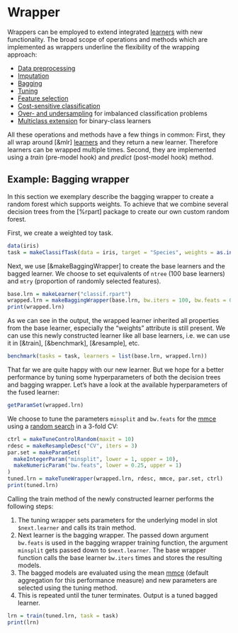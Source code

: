 # Wrapper

Wrappers can be employed to extend integrated [learners](&makeLearner) with new functionality.
The broad scope of operations and methods which are implemented as wrappers underline the flexibility of the wrapping approach:

* [Data preprocessing](preproc.md)
* [Imputation](impute.md)
* [Bagging](bagging.md)
* [Tuning](tune.md)
* [Feature selection](feature_selection.md)
* [Cost-sensitive classification](cost_sensitive_classif.md)
* [Over- and undersampling](over_and_undersampling.md) for imbalanced classification problems
* [Multiclass extension](&makeMulticlassWrapper) for binary-class learners

All these operations and methods have a few things in common:
First, they all wrap around [&mlr] [learners](&makeLearner) and they return a new learner.
Therefore learners can be wrapped multiple times.
Second, they are implemented using a *train* (pre-model hook) and *predict* (post-model hook) method.

## Example: Bagging wrapper

In this section we exemplary describe the bagging wrapper to create a random forest which supports weights.
To achieve that we combine several decision trees from the [%rpart] package to create our own custom random forest.

First, we create a weighted toy task.
```r
data(iris)
task = makeClassifTask(data = iris, target = "Species", weights = as.integer(iris$Species))
```
Next, we use [&makeBaggingWrapper] to create the base learners and the bagged learner.
We choose to set equivalents of `ntree` (100 base learners) and `mtry` (proportion of randomly selected features).
```r
base.lrn = makeLearner("classif.rpart")
wrapped.lrn = makeBaggingWrapper(base.lrn, bw.iters = 100, bw.feats = 0.5)
print(wrapped.lrn)
```
As we can see in the output, the wrapped learner inherited all properties from the base learner, especially the "weights" attribute is still present.
We can use this newly constructed learner like all base learners, i.e. we can use it in [&train], [&benchmark], [&resample], etc.
```r
benchmark(tasks = task, learners = list(base.lrn, wrapped.lrn))
```

That far we are quite happy with our new learner.
But we hope for a better performance by tuning some hyperparameters of both the decision trees and bagging wrapper.
Let's have a look at the available hyperparameters of the fused learner:
```r
getParamSet(wrapped.lrn)
```
We choose to tune the parameters `minsplit` and `bw.feats` for the [mmce](&measures) using a [random search](&TuneControl) in a 3-fold CV:
```r
ctrl = makeTuneControlRandom(maxit = 10)
rdesc = makeResampleDesc("CV", iters = 3)
par.set = makeParamSet(
  makeIntegerParam("minsplit", lower = 1, upper = 10),
  makeNumericParam("bw.feats", lower = 0.25, upper = 1)
)
tuned.lrn = makeTuneWrapper(wrapped.lrn, rdesc, mmce, par.set, ctrl)
print(tuned.lrn)
```

Calling the train method of the newly constructed learner performs the following steps:

1. The tuning wrapper sets parameters for the underlying model in slot `$next.learner` and calls its train method.
2. Next learner is the bagging wrapper. The passed down argument `bw.feats` is used in the bagging wrapper training function, the argument `minsplit` gets passed down to `$next.learner`.
   The base wrapper function calls the base learner `bw.iters` times and stores the resulting models.
3. The bagged models are evaluated using the mean [mmce](&measures) (default aggregation for this performance measure) and new parameters are selected using the tuning method.
4. This is repeated until the tuner terminates. Output is a tuned bagged learner.

```r
lrn = train(tuned.lrn, task = task)
print(lrn)
```
